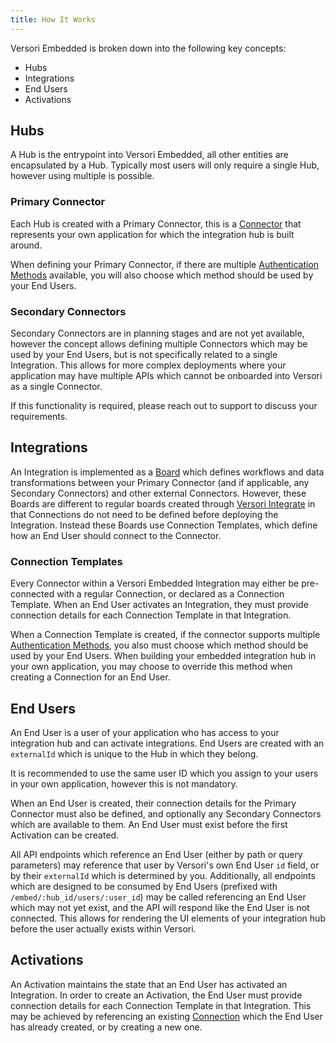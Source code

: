 ```yaml
---
title: How It Works
---
```


Versori Embedded is broken down into the following key concepts:

-   Hubs
-   Integrations
-   End Users
-   Activations

## Hubs

A Hub is the entrypoint into Versori Embedded, all other entities are encapsulated by a Hub. Typically most users will
only require a single Hub, however using multiple is possible.

### Primary Connector

Each Hub is created with a Primary Connector, this is a [Connector](/legacy/concepts/connectors) that represents your own
application for which the integration hub is built around.

When defining your Primary Connector, if there are multiple
[Authentication Methods](/legacy/concepts/connectors/authentication-methods) available, you will also choose which method
should be used by your End Users.

### Secondary Connectors

<Note>
Secondary Connectors are in planning stages and are not yet available, however the concept allows defining multiple
Connectors which may be used by your End Users, but is not specifically related to a single Integration. This allows for
more complex deployments where your application may have multiple APIs which cannot be onboarded into Versori as a
single Connector.

If this functionality is required, please reach out to support to discuss your requirements.

</Note>

## Integrations

An Integration is implemented as a [Board](/legacy/concepts/boards) which defines workflows and data transformations between
your Primary Connector (and if applicable, any Secondary Connectors) and other external Connectors. However, these
Boards are different to regular boards created through [Versori Integrate](/legacy/integrate) in that Connections do not need
to be defined before deploying the Integration. Instead these Boards use Connection Templates, which define how an End
User should connect to the Connector.

### Connection Templates

Every Connector within a Versori Embedded Integration may either be pre-connected with a regular Connection, or declared
as a Connection Template. When an End User activates an Integration, they must provide connection details for each
Connection Template in that Integration.

When a Connection Template is created, if the connector supports multiple
[Authentication Methods](/legacy/concepts/connectors/authentication-methods), you also must choose which method should be
used by your End Users. When building your embedded integration hub in your own application, you may choose to override
this method when creating a Connection for an End User.

## End Users

An End User is a user of your application who has access to your integration hub and can activate integrations. End
Users are created with an `externalId` which is unique to the Hub in which they belong.

<Note>
    It is recommended to use the same user ID which you assign to your users in your own application, however this is
    not mandatory.
</Note>

When an End User is created, their connection details for the Primary Connector must also be defined, and optionally any
Secondary Connectors which are available to them. An End User must exist before the first Activation can be created.

All API endpoints which reference an End User (either by path or query parameters) may reference that user by Versori's
own End User `id` field, or by their `externalId` which is determined by you. Additionally, all endpoints which are
designed to be consumed by End Users (prefixed with `/embed/:hub_id/users/:user_id`) may be called referencing an End
User which may not yet exist, and the API will respond like the End User is not connected. This allows for rendering the
UI elements of your integration hub before the user actually exists within Versori.

## Activations

An Activation maintains the state that an End User has activated an Integration. In order to create an Activation, the
End User must provide connection details for each Connection Template in that Integration. This may be achieved by
referencing an existing [Connection](/legacy/concepts/connectors/connections) which the End User has already created, or by
creating a new one.
